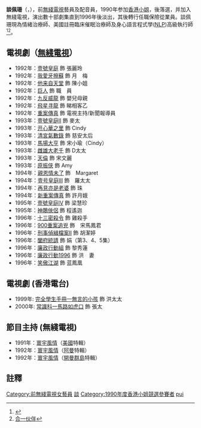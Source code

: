 '''談佩珊'''（{{lang-en|Sue Tam}}，{{bd|1969年|9月21日|}}），前[[無綫電視|無綫電視]]藝員及配音員，1990年参加[[香港小姐|香港小姐]]，後落選，并加入無綫電視，演出數十部劇集直到1996年後淡出，其後轉行任職保險從業員。談佩珊現為情緒治療師、美國註冊臨床催眠治療師及身心語言程式學([[NLP|NLP]])高級執行師<ref>{{Cite web |url=http://suetam.shopdada.com/ |title=談佩珊 : 我系阿Sue 談情說愛話珍藏 心靈之旅 |access-date=2012-07-16 |archive-date=2018-09-24 |archive-url=https://web.archive.org/web/20180924145349/http://suetam.shopdada.com/ |dead-url=no }}</ref><ref>[http://uei.jimdo.com/%E9%97%9C%E6%96%BC%E5%90%88%E4%B8%80/%E5%90%88%E4%B8%80%E4%BC%99%E4%BC%B4/ 合一伙伴]{{dead link|date=2018年4月 |bot=InternetArchiveBot |fix-attempted=yes }}</ref>。

==電視劇（[[無綫電視|無綫電視]]）==
*1992年：[[壹號皇庭|壹號皇庭]] 飾 張麗玲
*1992年：[[我愛牙擦蘇|我愛牙擦蘇]] 飾 月　梅 
*1992年：[[他来自天堂|他来自天堂]] 飾 陳小姐
*1992年：[[巨人_(電視劇)|巨人]] 飾 職　員
*1992年：[[九反威龍|九反威龍]] 飾 嬰兒母親
*1992年：[[飛星寻龍|飛星寻龍]] 飾 睇相客乙
*1992年：[[重案傳真|重案傳真]] 飾 電視主持/新聞報導員
*1993年：[[壹號皇庭II|壹號皇庭II]] 飾 麥太
*1993年：[[开心華之里|开心華之里]] 飾 Cindy
*1993年：[[清宮氣數錄|清宮氣數錄]] 飾 慈安太后
*1993年：[[馬場大亨|馬場大亨]] 飾 宋小瑜（Cindy）
*1993年：[[雌雄大老千|雌雄大老千]] 飾 D太太
*1993年：[[天倫_(無綫電視劇)|天倫]] 飾 宋文麗
*1993年：[[原振俠_(電視劇)|原振侠]] 飾 Amy
*1994年：[[親恩情未了|親恩情未了]] 飾　Margaret
*1994年：[[壹号皇庭III|壹号皇庭III]] 飾　羅太太
*1994年：[[再見亦是老婆|再見亦是老婆]] 飾 珠
*1994年：[[新重案傳真|新重案傳真]] 飾 許月娥
*1995年：[[壹號皇庭IV|壹號皇庭IV]] 飾 梁慧珍
*1995年：[[神鵰俠侶_(1995年電視劇)|神鵰俠侶]] 飾 程遙迦
*1996年：[[十三密殺令|十三密殺令]] 飾 雞殺手
*1996年：[[900重案追兇|900重案追兇]] 飾　宋馬鳳君
*1996年：[[刑事偵緝檔案II|刑事偵緝檔案II]] 飾 胡潔婷
*1996年：[[闔府統請|闔府統請]] 飾 娟（第3、4、5集）
*1996年：[[廉政行動組|廉政行動組]] 飾 黎秀蓮
*1996年：[[廉政行動1996|廉政行動1996]] 飾 洪　妻
*1996年：[[笑傲江湖_(1996年電視劇)|笑傲江湖]] 飾 蓝鳳凰

==電視劇 (香港電台)==
*1999年: [[完全學生手冊一無言的小孩|完全學生手冊一無言的小孩]] 飾 洪太太
*2000年: [[常識科一馬路如虎口|常識科一馬路如虎口]] 飾 張太

==節目主持 (無綫電視)==
*1991年：[[寰宇風情|寰宇風情]]（[[美國|美國]]特輯）
*1992年：[[寰宇風情|寰宇風情]]（[[阿曼|阿曼]]特輯）
*1992年：[[寰宇風情|寰宇風情]]（[[開曼群島|開曼群島]]特輯）

== 註釋 ==
{{reflist}}
{{DEFAULTSORT:tam}}
[[Category:前無綫電視女藝員|Category:前無綫電視女藝員]]
[[Category:香港女性配音員|談]]
[[Category:1990年度香港小姐競選參賽者|Category:1990年度香港小姐競選參賽者]]
[[Category:談姓|pui]]